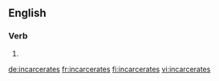 ==English==

===Verb===
{{head|en}}

# {{en-third-person singular of|incarcerate}}

[[de:incarcerates]]
[[fr:incarcerates]]
[[fi:incarcerates]]
[[vi:incarcerates]]
